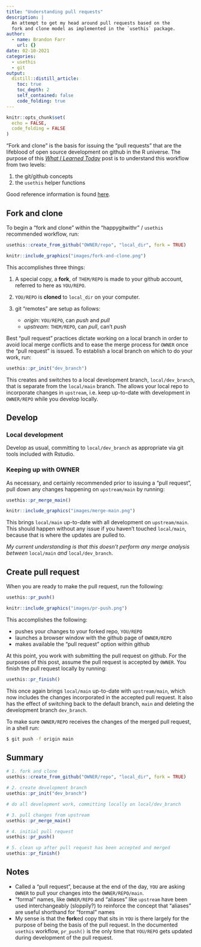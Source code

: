 ```yaml
---
title: "Understanding pull requests"
description: |
  An attempt to get my head around pull requests based on the
  fork and clone model as implemented in the `usethis` package.
author:
  - name: Brandon Farr
    url: {}
date: 02-10-2021
categories:
  - usethis
  - git
output:
  distill::distill_article:
    toc: true
    toc_depth: 2
    self_contained: false
    code_folding: true
---
```


```r
knitr::opts_chunk$set(
  echo = FALSE,
  code_folding = FALSE
)
```

"Fork and clone" is the basis for issuing the "pull requests" that are the lifeblood of open source development on github in the R universe. The purpose of this [*What I Learned Today*](https://orderlyquant.github.io/wilting/) post is to understand this workflow from two levels:

1.  the git/github concepts
2.  the `usethis` helper functions

Good reference information is found [here](https://usethis.r-lib.org/articles/articles/pr-functions.html).

## Fork and clone

To begin a "fork and clone" within the "happygitwithr" / `usethis` recommended workflow, run:

```r

usethis::create_from_github("OWNER/repo", "local_dir", fork = TRUE)

```

```r
knitr::include_graphics("images/fork-and-clone.png")
```

This accomplishes three things:

1.  A special copy, a **fork**, of `THEM/REPO` is made to your github account, referred to here as `YOU/REPO`.

2.  `YOU/REPO` is **cloned** to `local_dir` on your computer.

3.  git "remotes" are setup as follows:

    -   *origin*: `YOU/REPO`, can *push* and *pull*
    -   *upstream*: `THEM/REPO`, can *pull*, can't *push*

Best "pull request" practices dictate working on a local branch in order to avoid local merge conflicts and to ease the merge process for `OWNER` once the "pull request" is issued. To establish a local branch on which to do your work, run:

```r

usethis::pr_init("dev_branch")

```

This creates and switches to a local development branch, `local/dev_branch`, that is separate from the `local/main` branch. The allows your local repo to incorporate changes in `upstream`, i.e. keep up-to-date with development in `OWNER/REPO` while you develop locally.



## Develop

### Local development

Develop as usual, committing to `local/dev_branch` as appropriate via git tools included with Rstudio.

### Keeping up with OWNER

As necessary, and certainly recommended prior to issuing a "pull request", pull down any changes happening on `upstream/main` by running:

```r

usethis::pr_merge_main()

```

```r
knitr::include_graphics("images/merge-main.png")
```

This brings `local/main` up-to-date with all development on `upstream/main`. This should happen without any issue if you haven't touched `local/main`, because that is where the updates are pulled to.

*My current understanding is that this doesn't perform any merge analysis between* `local/main` *and* `local/dev_branch`.

## Create pull request

When you are ready to make the pull request, run the following:

```r

usethis::pr_push()

```

```r
knitr::include_graphics("images/pr-push.png")
```

This accomplishes the following:

- pushes your changes to your forked repo, `YOU/REPO`
- launches a browser window with the github page of `OWNER/REPO`
- makes available the "pull request" option within github

At this point, you work with submitting the pull request on github. For the purposes of this post, assume the pull request is accepted by `OWNER`. You finish the pull request locally by running:


```r

usethis::pr_finish()

```

This once again brings `local/main` up-to-date with `upstream/main`, which
now includes the changes incorporated in the accepted pull request. It
also has the effect of switching back to the default branch, `main` and
deleting the development branch `dev_branch`.

To make sure `OWNER/REPO` receives the changes of the merged pull request, in a shell run:

```bash
$ git push -f origin main
```

## Summary

```r

# 1. fork and clone
usethis::create_from_github("OWNER/repo", "local_dir", fork = TRUE)

# 2. create development branch
usethis::pr_init("dev_branch")

# do all development work, committing locally on local/dev_branch

# 3. pull changes from upstream
usethis::pr_merge_main()

# 4. initial pull request
usethis::pr_push()

# 5. clean up after pull request has been accepted and merged
usethis::pr_finish()

```



## Notes

- Called a "pull request", because at the end of the day, `YOU` are
  asking `OWNER` to pull your changes into the `OWNER/REPO/main`.
- "formal" names, like `OWNER/REPO` and "aliases" like `upstream` have
  been used interchangeably (sloppily?) to reinforce the concept that
  "aliases" are useful shorthand for "formal" names
- My sense is that the **fork**ed copy that sits in `YOU` is there
  largely for the purpose of being the basis of the pull request. In
  the documented `usethis` workflow, `pr_push()` is the only time that
  `YOU/REPO` gets updated during development of the pull request.
